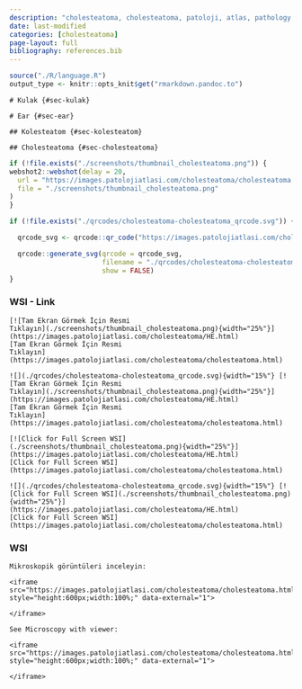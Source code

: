 ```yaml
---
description: "cholesteatoma, cholesteatoma, patoloji, atlas, pathology, whole slide image, virtual microscopy, virtual microscope, sanal mikroskop"
date: last-modified
categories: [cholesteatoma]
page-layout: full
bibliography: references.bib
---
```


```r

source("./R/language.R")
output_type <- knitr::opts_knit$get("rmarkdown.pandoc.to")

```


```asis
# Kulak {#sec-kulak}
```



```asis
# Ear {#sec-ear}
```



```asis

## Kolesteatom {#sec-kolesteatom}
```



```asis

## Cholesteatoma {#sec-cholesteatoma}
```



```r
if (!file.exists("./screenshots/thumbnail_cholesteatoma.png")) {
webshot2::webshot(delay = 20,
  url = "https://images.patolojiatlasi.com/cholesteatoma/cholesteatoma.html",
  file = "./screenshots/thumbnail_cholesteatoma.png"
)
}
```


```r
if (!file.exists("./qrcodes/cholesteatoma-cholesteatoma_qrcode.svg")) {

  qrcode_svg <- qrcode::qr_code("https://images.patolojiatlasi.com/cholesteatoma/cholesteatoma.html")

  qrcode::generate_svg(qrcode = qrcode_svg,
                       filename = "./qrcodes/cholesteatoma-cholesteatoma_qrcode.svg",
                       show = FALSE)
}
```







::::: panel-tabset


### WSI - Link



:::: {.content-hidden when-format="pdf"}



```asis

[![Tam Ekran Görmek İçin Resmi
Tıklayın](./screenshots/thumbnail_cholesteatoma.png){width="25%"}](https://images.patolojiatlasi.com/cholesteatoma/HE.html)
[Tam Ekran Görmek İçin Resmi
Tıklayın](https://images.patolojiatlasi.com/cholesteatoma/cholesteatoma.html)
```




::::





:::: {.content-visible when-format="pdf"}



```asis

![](./qrcodes/cholesteatoma-cholesteatoma_qrcode.svg){width="15%"} [![Tam Ekran Görmek İçin Resmi
Tıklayın](./screenshots/thumbnail_cholesteatoma.png){width="25%"}](https://images.patolojiatlasi.com/cholesteatoma/HE.html)
[Tam Ekran Görmek İçin Resmi
Tıklayın](https://images.patolojiatlasi.com/cholesteatoma/cholesteatoma.html)
```





::::




:::: {.content-hidden when-format="pdf"}


```asis

[![Click for Full Screen WSI](./screenshots/thumbnail_cholesteatoma.png){width="25%"}](https://images.patolojiatlasi.com/cholesteatoma/HE.html)
[Click for Full Screen WSI](https://images.patolojiatlasi.com/cholesteatoma/cholesteatoma.html)
```





::::





:::: {.content-visible when-format="pdf"}


```asis

![](./qrcodes/cholesteatoma-cholesteatoma_qrcode.svg){width="15%"} [![Click for Full Screen WSI](./screenshots/thumbnail_cholesteatoma.png){width="25%"}](https://images.patolojiatlasi.com/cholesteatoma/HE.html)
[Click for Full Screen WSI](https://images.patolojiatlasi.com/cholesteatoma/cholesteatoma.html)
```






::::


### WSI


```asis

Mikroskopik görüntüleri inceleyin:

<iframe src="https://images.patolojiatlasi.com/cholesteatoma/cholesteatoma.html" style="height:600px;width:100%;" data-external="1">

</iframe>
```




```asis

See Microscopy with viewer: 

<iframe src="https://images.patolojiatlasi.com/cholesteatoma/cholesteatoma.html" style="height:600px;width:100%;" data-external="1">

</iframe>
```





:::::




